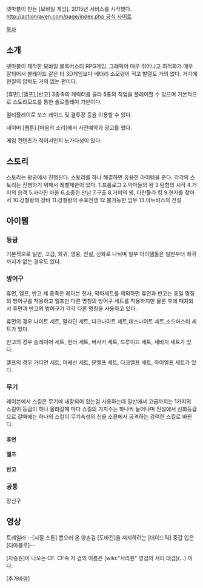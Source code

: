 넷마블이 만든 [모바일 게임]. 2015년 서비스를 시작했다.
[[http://actionraven.com/page/index.php 공식 사이트]]

[[목차]]

== 소개 ==
넷마블이 제작한 모바일 블록버스터 RPG게임. 
그래픽이 매우 뛰어나고 최적화가 매우 잘되어서 블레이드 같은 타 3D게임보다 베터리 소모량이 적고 발열도 거의 없다. 
거기에 현질의 압박도 거의 없는 편이다.

[휴먼],[엘프],[반고] 3종족의 캐릭터를 골라 5종의 직업을 플레이할 수 있으며 기본적으로 스토리모드를 통한 솔로플레이 기반이다.

멀티플레이로 보스 레이드 및 결투장 등을 이용할 수 있다.

네이버 [웹툰] [마음의 소리]에서 사전예약과 광고를 했다.

게임 컨텐츠가 적어서인지 노가다성이 있다. 
== 스토리 ==
스토리는 왕궁에서 진행된다. 스토리를 하나 해결하면 유용한 아이템을 준다. 각각의 스토리는 진행하기 위해서 레벨제한이 있다.
1.프롤로그
2.악마들의 왕
3.탐험의 시작
4.거미의 습격
5.사라진 마을
6.소중한 만남
7.구출
8.거미의 왕, 타란튤라 킹
9.현자를 찾아서
10.강철왕의 장비
11.강철왕의 수호전쟁
12.불가능한 임무
13.아누비스의 전설

== 아이템 ==
=== 등급 ===
기본적으로 일반, 고급, 희귀, 영웅, 전설, 신화로 나뉘며 일부 아이템들은 일반부터 희귀까지가 없는 경우도 있다.

=== 방어구 ===
휴먼, 엘프, 반고 세 종족은 레이븐 천사, 악마세트를 제외하면 휴먼과 반고는 동일 명칭의 방어구를 착용하고 엘프만 다른 명칭의 방어구 세트를 착용하지만 물론 후에 패치되서 휴먼과 반고의 방어구가 각각 다른 명칭을 사용하고 있다. 

휴먼의 경우 나이트 세트, 팔라딘 세트, 다크나이트 세트,데스나이트 세트,소드마스터 세트가 있다.

반고의 경우 슬레이어 세트, 헌터 세트, 버서커 세트, 드루이드 세트, 세비지 세트가 있다.

엘프의 경우 가디언 세트, 어쎄신 세트, 문엘프 세트, 다크엘프 세트, 하이엘프 세트가 있다.

=== 무기 ===
레이븐에서 스킬은 무기에 내장되어 있는걸 사용하는데 일반에서 고급까지는 1가지의 스킬이 등급이 하나 올라갈때 마다 스킬의 가지수는 하나씩 늘어나며 전설에서 신화등급으로 갈때에는 하나의 스킬이 무기속성의 신을 소환에서 공격하는 강력한 스킬로 바뀐다.


==== 휴먼 ====
==== 엘프 ====
==== 반고 ====

=== 공통 ===
장신구

== 영상 ==
{{{#!html
<iframe width="560" height="315" src="https://www.youtube.com/embed/jv5jGVqVkgk" frameborder="0" allowfullscreen></iframe>
}}}
트레일러 --[시질 스톤] 뽑으러 온 양손검 [도바킨]을 저지하려는 [데이드릭] 중갑 입은 [디아블로]--

{{{#!html
<iframe width="560" height="315" src="https://www.youtube.com/embed/JSZMEH5I_d0" frameborder="0" allowfullscreen></iframe>
}}}
[차승원]이 나오는 CF. CF속 저 검의 이름은 [wiki:"서리한" 영겁의 서리 대검](...) 이다.

[추가바람]
